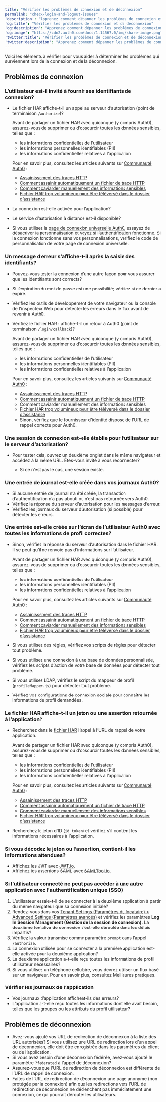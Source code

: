 ```yaml
---
title: "Vérifier les problèmes de connexion et de déconnexion"
permalink: "check-login-and-logout-issues"
'description': "Apprenez comment dépanner les problèmes de connexion et de déconnexion"
'og:title': "Vérifier les problèmes de connexion et de déconnexion"
'og:description': "Apprenez comment dépanner les problèmes de connexion et de déconnexion"
'og:image': "https://cdn2.auth0.com/docs/1.14567.0/img/share-image.png"
'twitter:title': "Vérifier les problèmes de connexion et de déconnexion"
'twitter:description': "Apprenez comment dépanner les problèmes de connexion et de déconnexion"
---
```


Voici les éléments à vérifier pour vous aider à déterminer les problèmes qui surviennent lors de la connexion et de la déconnexion.

## Problèmes de connexion

### L’utilisateur est-il invité à fournir ses identifiants de connexion?

* Le fichier HAR affiche-t-il un appel au serveur d’autorisation (point de terminaison `/authorize`)?

  <Warning>

  Avant de partager un fichier HAR avec quiconque (y compris Auth0), assurez-vous de supprimer ou d’obscurcir toutes les données sensibles, telles que :

  + les informations confidentielles de l’utilisateur
  + les informations personnelles identifiables (PII)
  + les informations confidentielles relatives à l’application

  Pour en savoir plus, consultez les articles suivants sur [Communauté Auth0](https://community.auth0.com) :

  + [Assainissement des traces HTTP](https://community.auth0.com/t/sanitizing-http-traces/119488)
  + [Comment assainir automatiquement un fichier de trace HTTP](https://community.auth0.com/t/how-to-sanitize-a-http-trace-file-automatically/120583)
  + [Comment caviarder manuellement des informations sensibles](https://community.auth0.com/t/how-to-manually-redact-sensitive-information/122554)
  + [Fichier HAR trop volumineux pour être téléversé dans le dossier d’assistance](https://community.auth0.com/t/har-file-is-too-large-to-upload-to-the-support-case/122488)
  </Warning>

* La connexion est-elle activée pour l’application?
* Le service d’autorisation à distance est-il disponible?
* Si vous utilisez la [page de connexion universelle Auth0](/docs/fr-ca/authenticate/login/auth0-universal-login), essayez de désactiver la personnalisation et voyez si l’authentification fonctionne. Si la connexion fonctionne sans vos personnalisations, vérifiez le code de personnalisation de votre page de connexion universelle.

### Un message d’erreur s’affiche-t-il après la saisie des identifiants?

* Pouvez-vous tester la connexion d’une autre façon pour vous assurer que les identifiants sont corrects?
* Si l’expiration du mot de passe est une possibilité; vérifiez si ce dernier a expiré.
* Vérifiez les outils de développement de votre navigateur ou la console de l’inspecteur Web pour détecter les erreurs dans le flux avant de revenir à Auth0.
* Vérifiez le fichier HAR : affiche-t-il un retour à Auth0 (point de terminaison `/login/callback`)?

  <Warning>

  Avant de partager un fichier HAR avec quiconque (y compris Auth0), assurez-vous de supprimer ou d’obscurcir toutes les données sensibles, telles que :

  + les informations confidentielles de l’utilisateur
  + les informations personnelles identifiables (PII)
  + les informations confidentielles relatives à l’application

  Pour en savoir plus, consultez les articles suivants sur [Communauté Auth0](https://community.auth0.com) :

  + [Assainissement des traces HTTP](https://community.auth0.com/t/sanitizing-http-traces/119488)
  + [Comment assainir automatiquement un fichier de trace HTTP](https://community.auth0.com/t/how-to-sanitize-a-http-trace-file-automatically/120583)
  + [Comment caviarder manuellement des informations sensibles](https://community.auth0.com/t/how-to-manually-redact-sensitive-information/122554)
  + [Fichier HAR trop volumineux pour être téléversé dans le dossier d’assistance](https://community.auth0.com/t/har-file-is-too-large-to-upload-to-the-support-case/122488)
  </Warning>

  + Sinon, vérifiez que le fournisseur d’identité dispose de l’URL de rappel correcte pour Auth0.

### Une session de connexion est-elle établie pour l’utilisateur sur le serveur d’autorisation?

* Pour tester cela, ouvrez un deuxième onglet dans le même navigateur et accédez à la même URL. Êtes-vous invité à vous reconnecter?

  + Si ce n’est pas le cas, une session existe.

### Une entrée de journal est-elle créée dans vos journaux Auth0?

* Si aucune entrée de journal n’a été créée, la transaction d’authentification n’a pas abouti ou n’est pas retournée vers Auth0.
* Vérifiez la réponse du serveur d’autorisation pour les messages d’erreur.
* Vérifiez les journaux du serveur d’autorisation (si possible) pour détecter les erreurs.

### Une entrée est-elle créée sur l’écran de l’utilisateur Auth0 avec toutes les informations de profil correctes?

* Sinon, vérifiez la réponse du serveur d’autorisation dans le fichier HAR. Il se peut qu’il ne renvoie pas d’informations sur l’utilisateur.

  <Warning>

  Avant de partager un fichier HAR avec quiconque (y compris Auth0), assurez-vous de supprimer ou d’obscurcir toutes les données sensibles, telles que :

  + les informations confidentielles de l’utilisateur
  + les informations personnelles identifiables (PII)
  + les informations confidentielles relatives à l’application

  Pour en savoir plus, consultez les articles suivants sur [Communauté Auth0](https://community.auth0.com) :

  + [Assainissement des traces HTTP](https://community.auth0.com/t/sanitizing-http-traces/119488)
  + [Comment assainir automatiquement un fichier de trace HTTP](https://community.auth0.com/t/how-to-sanitize-a-http-trace-file-automatically/120583)
  + [Comment caviarder manuellement des informations sensibles](https://community.auth0.com/t/how-to-manually-redact-sensitive-information/122554)
  + [Fichier HAR trop volumineux pour être téléversé dans le dossier d’assistance](https://community.auth0.com/t/har-file-is-too-large-to-upload-to-the-support-case/122488)
  </Warning>

* Si vous utilisez des règles, vérifiez vos scripts de règles pour détecter tout problème.
* Si vous utilisez une connexion à une base de données personnalisée, vérifiez les scripts d’action de votre base de données pour détecter tout problème.
* Si vous utilisez LDAP, vérifiez le script du mappeur de profil (`profileMapper.js`) pour détecter tout problème.
* Vérifiez vos configurations de connexion sociale pour connaître les informations de profil demandées.

### Le fichier HAR affiche-t-il un jeton ou une assertion retournée à l’application?

* Recherchez dans le [fichier HAR](/docs/fr-ca/troubleshoot/troubleshooting-tools/generate-and-analyze-har-files) l’appel à l’URL de rappel de votre application.

  <Warning>

  Avant de partager un fichier HAR avec quiconque (y compris Auth0), assurez-vous de supprimer ou d’obscurcir toutes les données sensibles, telles que :

  + les informations confidentielles de l’utilisateur
  + les informations personnelles identifiables (PII)
  + les informations confidentielles relatives à l’application

  Pour en savoir plus, consultez les articles suivants sur [Communauté Auth0](https://community.auth0.com) :

  + [Assainissement des traces HTTP](https://community.auth0.com/t/sanitizing-http-traces/119488)
  + [Comment assainir automatiquement un fichier de trace HTTP](https://community.auth0.com/t/how-to-sanitize-a-http-trace-file-automatically/120583)
  + [Comment caviarder manuellement des informations sensibles](https://community.auth0.com/t/how-to-manually-redact-sensitive-information/122554)
  + [Fichier HAR trop volumineux pour être téléversé dans le dossier d’assistance](https://community.auth0.com/t/har-file-is-too-large-to-upload-to-the-support-case/122488)
  </Warning>

* Recherchez le jeton d’ID (`id_token`) et vérifiez s’il contient les informations nécessaires à l’application.

### Si vous décodez le jeton ou l’assertion, contient-il les informations attendues?

* Affichez les <Tooltip href="/docs/docs/fr-ca/glossary?term=json-web-token" tip="Jeton Web JSON (JWT)
Format standard de jeton d’ID (et souvent de jeton d’accès) utilisé pour représenter en toute sécurité des demandes entre deux parties." cta="Voir le glossaire">JWT</Tooltip> avec [JWT.io](http://jwt.io).
* Affichez les assertions <Tooltip href="/docs/docs/fr-ca/glossary?term=security-assertion-markup-language" tip="Security Assertion Markup Language (SAML)
Protocole normalisé permettant à deux parties d’échanger des informations d’authentification sans mot de passe." cta="Voir le glossaire">SAML</Tooltip> avec [SAMLTool.io](http://samltool.io).

### Si l’utilisateur connecté ne peut pas accéder à une autre application avec l'authentification unique (SSO)

1. L’utilisateur essaie-t-il de se connecter à la deuxième application à partir du même navigateur que sa connexion initiale?
2. Rendez-vous dans vos [Tenant Settings (Paramètres du locataire) > Advanced Settings (Paramètres avancés)](https://manage.auth0.com/#/tenant/advanced) et vérifiez les paramètres **Log In Session Management (Gestion de la session de connexion)**. La deuxième tentative de connexion s’est-elle déroulée dans les délais impartis?
3. Vérifiez la valeur transmise comme paramètre `prompt` dans l’appel `/authorize`.
4. La connexion utilisée pour se connecter à la première application est-elle activée pour la deuxième application?
5. La deuxième application a-t-elle reçu toutes les informations de profil utilisateur nécessaires?
6. Si vous utilisez un téléphone cellulaire, vous devrez utiliser un flux basé sur un navigateur. Pour en savoir plus, consultez Meilleures pratiques.

### Vérifier les journaux de l’application

* Vos journaux d’application affichent-ils des erreurs?
* L’application a-t-elle reçu toutes les informations dont elle avait besoin, telles que les groupes ou les attributs du profil utilisateur?

## Problèmes de déconnexion

* Avez-vous ajouté vos URL de redirection de déconnexion à la liste des URL autorisées? Si vous utilisez une URL de redirection lors d’un appel de déconnexion, elle doit être enregistrée dans les paramètres du client ou de l’application.
* Si vous avez besoin d’une déconnexion fédérée, avez-vous ajouté le paramètre `?federated` à l’appel de déconnexion?
* Assurez-vous que l’URL de redirection de déconnexion est différente de l’URL de rappel de connexion.
* Faites de l’URL de redirection de déconnexion une page anonyme (non protégée par la connexion) afin que les redirections vers l’URL de redirection de déconnexion ne déclenchent pas immédiatement une connexion, ce qui pourrait dérouter les utilisateurs.